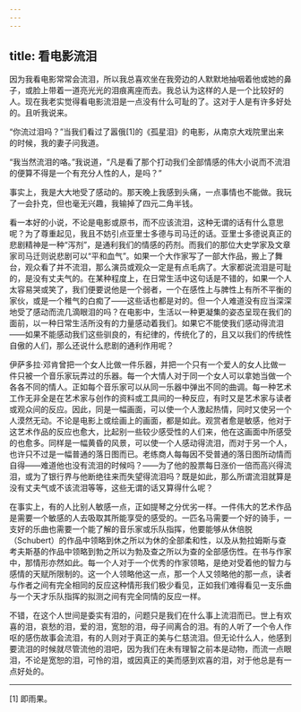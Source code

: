 ```yaml
---
---
---
```

title: 看电影流泪
---




因为我看电影常常会流泪，所以我总喜欢坐在我旁边的人默默地抽咽着他或她的鼻子，或脸上带着一道亮光光的泪痕离座而去。我总认为这样的人是一个比较好的人。现在我老实觉得看电影流泪是一点没有什么可耻的了。这对于人是有许多好处的。且听我说来。

“你流过泪吗？”当我们看过了嚣俄[1]的《孤星泪》的电影，从南京大戏院里出来的时候，我的妻子问我道。

“我当然流泪的咯。”我说道，“凡是看了那个打动我们全部情感的伟大小说而不流泪的便算不得是一个有充分人性的人，是吗？”

事实上，我是大大地受了感动的。那天晚上我感到头痛，一点事情也不能做。我玩了一会扑克，但也毫无兴趣，我输掉了四元二角半钱。

看一本好的小说，不论是电影或原书，而不应该流泪，这种无谓的话有什么意思呢？为了尊重起见，我且不妨引点亚里士多德与司马迁的话。亚里士多德说真正的悲剧精神是一种“泻剂”，是通利我们的情感的药剂。而我们的那位大史学家及文章家司马迁则说悲剧可以“平和血气”。如果一个大作家写了一部大作品，搬上了舞台，观众看了并不流泪，那么演员或观众一定是有点毛病了。大家都说流泪是可耻的，是没有丈夫气的。在某种程度上，在日常生活中这句话是不错的，如果一个人太容易哭或笑了，我们便要说他是一个弱者，一个在感性上与脾性上有所不平衡的家伙，或是一个稚气的白痴了——这些话也都是对的。但一个人难道没有应当深深地受了感动而流几滴眼泪的吗？在电影中，生活以一种更凝集的姿态呈现在我们的面前，以一种日常生活所没有的力量感动着我们。如果它不能使我们感动得流泪——如果不能感动我们这些驯良的，有纪律的，传统化了的，且又以我们的传统性自傲的人们，那么还说什么悲剧的通利作用呢？

伊萨多拉·邓肯曾把一个女人比做一件乐器，并把一个只有一个爱人的女人比做一件只被一个音乐家玩弄过的乐器。每一个大情人对于同一个女人可以拿她当做一个各各不同的情人。正如每个音乐家可以从同一乐器中弹出不同的曲调。每一种艺术工作无非全是在艺术家与创作的资料或工具间的一种反应，有时又是艺术家与读者或观众间的反应。因此，同是一幅画面，可以使一个人激起热情，同时又使另一个人漠然无动。不论是电影上或绘画上的画面，都是如此。观赏者愈是敏感，他对于这艺术作品的反应也愈大，比起别一些较少感受性的人们来，他在这画面中所感受的也愈多。同样是一幅黄昏的风景，可以使一个人感动得流泪，而对于另一个人，也许只不过是一幅普通的落日图而已。老练商人每每因不受普通的落日图所动情而自得——难道他也没有流泪的时候吗？——为了他的股票每日涨价一倍而高兴得流泪，或为了银行界与他断绝往来而失望得流泪吗？既是如此，那么所谓流泪就算是没有丈夫气或不该流泪等等，这些无谓的话又算得什么呢？

在事实上，有的人比别人敏感一点，正如提琴之分优劣一样。一件伟大的艺术作品是需要一个敏感的人去吸取其所能享受的感受的。一匹名马需要一个好的骑手，一支好的乐曲也需要一个能了解的音乐家或乐队指挥，他要能够从休倍脱（Schubert）的作品中领略到休之所以为休的全部柔和性，以及从勃拉姆斯与查考夫斯基的作品中领略到勃之所以为勃及查之所以为查的全部感伤性。在书与作家中，那情形亦然如此。每一个人对于一个优秀的作家领略，是绝对受着他的智力与感情的天赋所限制的。这一个人领略他这一点，那一个人又领略他的那一点，读者与作者之间有完全相同的反应这种情形我们极少看见，正如我们难得看见一支乐曲与一个天才乐队指挥的拟测之间有完全同情的反应一样。

不错，在这个人世间是委实有泪的，问题只是我们在什么事上流泪而已。世上有欢喜的泪，哀愁的泪，爱的泪，宽恕的泪，母子间离合的泪。有的人听了一个令人作呕的感伤故事会流泪，有的人则对于真正的美与仁慈流泪。但无论什么人，他感到要流泪的时候就尽管流他的泪吧，因为我们在未有理智之前本是动物，而流一点眼泪，不论是宽恕的泪，可怜的泪，或因真正的美而感到欢喜的泪，对于他总是有一点好处的。



* * *



[1] 即雨果。